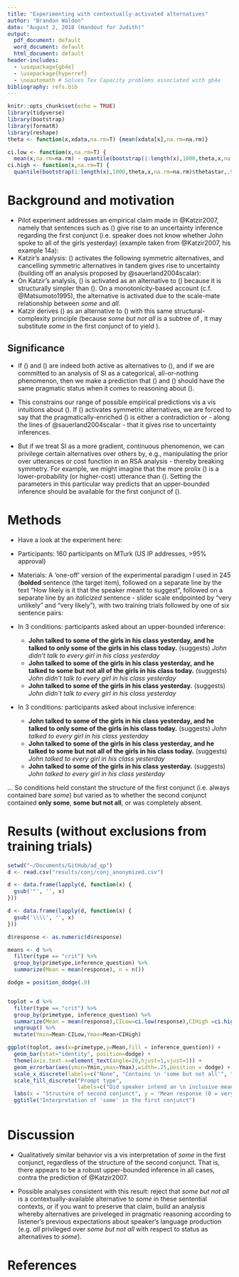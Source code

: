 ```yaml
---
title: "Experimenting with contextually-activated alternatives"
author: "Brandon Waldon"
date: "August 2, 2018 (Handout for Judith)"
output:
  pdf_document: default
  word_document: default
  html_document: default
header-includes: 
  - \usepackage{gb4e}
  - \usepackage{hyperref}
  - \noautomath # Solves Tex Capacity problems associated with gb4e
bibliography: refs.bib
---
```


```r
knitr::opts_chunk$set(echo = TRUE)
library(tidyverse)
library(bootstrap)
library(formatR)
library(reshape)
theta <- function(x,xdata,na.rm=T) {mean(xdata[x],na.rm=na.rm)}

ci.low <- function(x,na.rm=T) {
  mean(x,na.rm=na.rm) - quantile(bootstrap(1:length(x),1000,theta,x,na.rm=na.rm)$thetastar,.025,na.rm=na.rm)}
ci.high <- function(x,na.rm=T) {
  quantile(bootstrap(1:length(x),1000,theta,x,na.rm=na.rm)$thetastar,.975,na.rm=na.rm) - mean(x,na.rm=na.rm)}
```

# Background and motivation

* Pilot experiment addresses an empirical claim made in @Katzir2007, namely that sentences such as (\ref{ex1}) give rise to an uncertainty inference regarding the first conjunct (i.e. speaker does not know whether John spoke to all of the girls yesterday) (example taken from @Katzir2007, his example 14a):
\begin{exe}
\ex\label{ex1} John talked to some of the girls yesterday, and he talked to some but not all of the girls today.
\end{exe}

* Katzir's analysis: (\ref{ex1}) activates the following symmetric alternatives, and cancelling symmetric alternatives in tandem gives rise to uncertainty (building off an analysis proposed by @sauerland2004scalar):
\begin{exe}
\ex\label{ex2} John talked to \textbf{all} of the girls yesterday, and he talked to some but not all of the girls today.
\ex\label{ex3} John talked to \textbf{some but not all} of the girls yesterday, and he talked to some but not all of the girls today.
\end{exe}
+ On Katzir's analysis, (\ref{ex2}) is activated as an alternative to (\ref{ex1}) because it is structurally simpler than (\ref{ex1}). On a monotonicity-based account (c.f. @Matsumoto1995), the alternative is activated due to the scale-mate relationship between *some* and *all*. 
+ Katzir derives (\ref{ex3}) as an alternative to (\ref{ex1}) with this same structural-complexity principle (because *some but not all* is a subtree of \ref{ex1}, it may substitute *some* in the first conjunct of \ref{ex1} to yield \ref{ex3}).\footnote{Strictly speaking, Matsumoto doesn't discuss data such as (\ref{ex1}), but Katzir imagines an extension of Matsumoto's analysis whereby (\ref{ex3}) is activated in context due to the strength asymmetery between \textit{some but not all} and \textit{some}, plus the presence of \textit{some but not all} in the discourse - building off Matsumoto's discussion of data such as the following: 
\begin{itemize}
\item It was warm yesterday, and it is a little more than warm today.
\end{itemize}}

## Significance

* If (\ref{ex2}) and (\ref{ex3}) are indeed both active as alternatives to (\ref{ex1}), and if we are committed to an analysis of SI as a categorical, all-or-nothing phenomenon, then we make a prediction that (\ref{ex2}) and (\ref{ex3}) should have the same pragmatic status when it comes to reasoning about (\ref{ex1}). 

* This constrains our range of possible empirical predictions vis a vis intuitions about (\ref{ex1}). If (\ref{ex1}) activates symmetric alternatives, we are forced to say that the pragmatically-enriched (\ref{ex1}) is either a contradiction or - along the lines of @sauerland2004scalar - that it gives rise to uncertainty inferences. 

* But if we treat SI as a more gradient, continuous phenomenon, we can privilege certain alternatives over others by, e.g., manipulating the prior over utterances or cost function in an RSA analysis - thereby breaking symmetry. For example, we might imagine that the more prolix (\ref{ex3}) is a lower-probability (or higher-cost) utterance than (\ref{ex2}). Setting the parameters in this particular way predicts that an upper-bounded inference should be available for the first conjunct of (\ref{ex1}). 

# Methods

* Have a look at the experiment here: \url{https://bwaldon.github.io/ad_qp/experiments/conj/index.html}

* Participants: 160 participants on MTurk (US IP addresses, >95% approval)

* Materials: A 'one-off' version of the experimental paradigm I used in 245 (**bolded** sentence (the target item), followed on a separate line by the text "How likely is it that the speaker meant to suggest", followed on a separate line by an *italicized* sentence - slider scale endpointed by "very unlikely" and "very likely"), with two training trials followed by one of six sentence pairs: 

* In 3 conditions: participants asked about an upper-bounded inference: 
  + **John talked to some of the girls in his class yesterday, and he talked to only some of the girls in his class today.** (suggests) *John didn't talk to every girl in his class yesterday* 
  + **John talked to some of the girls in his class yesterday, and he talked to some but not all of the girls in his class today.** (suggests) *John didn't talk to every girl in his class yesterday*
  + **John talked to some of the girls in his class yesterday.** (suggests) *John didn't talk to every girl in his class yesterday*

* In 3 conditions: participants asked about inclusive inference:
  + **John talked to some of the girls in his class yesterday, and he talked to only some of the girls  in his class today.** (suggests) *John talked to every girl in his class yesterday*
  + **John talked to some of the girls in his class yesterday, and he talked to some but not all of the girls in his class today.** (suggests) *John talked to every girl in his class yesterday*
  + **John talked to some of the girls in his class yesterday.** (suggests) *John talked to every girl in his class yesterday*

... So conditions held constant the structure of the first conjunct (i.e. always contained bare *some*) but varied as to whether the second conjunct contained **only some**, **some but not all**, or was completely absent. 

# Results (without exclusions from training trials)

```r
setwd("~/Documents/GitHub/ad_qp")
d <- read.csv("results/conj/conj_anonymized.csv")

d <- data.frame(lapply(d, function(x) {
  gsub('"', '', x)
}))

d <- data.frame(lapply(d, function(x) {
  gsub('\\\\', '', x)
}))

d$response <- as.numeric(d$response)

means <- d %>% 
  filter(type == "crit") %>%
  group_by(primetype,inference_question) %>%
  summarize(Mean = mean(response), n = n())

dodge = position_dodge(.9)


toplot = d %>%
  filter(type == "crit") %>%
  group_by(primetype, inference_question) %>%
  summarize(Mean = mean(response),CILow=ci.low(response),CIHigh =ci.high(response)) %>%
  ungroup() %>%
  mutate(Ymin=Mean-CILow,Ymax=Mean+CIHigh)

ggplot(toplot, aes(x=primetype,y=Mean,fill = inference_question)) +
  geom_bar(stat="identity", position=dodge) +
  theme(axis.text.x=element_text(angle=20,hjust=1,vjust=1)) +
  geom_errorbar(aes(ymin=Ymin,ymax=Ymax),width=.25,position = dodge) + 
  scale_x_discrete(labels=c("None", "Contains \n 'some but not all'", "Contains 'only some'")) +
  scale_fill_discrete("Prompt type", 
                      labels=c("Did speaker intend an \n inclusive meaning?", "Did speaker intend an \n upper-bounded meaning?")) +
  labs(x = "Structure of second conjunct", y = "Mean response (0 = very unlikely, 100 = very likely)") +
  ggtitle("Interpretation of 'some' in the first conjunct")



```

# Discussion

* Qualitatively similar behavior vis a vis interpretation of *some* in the first conjunct, regardless of the structure of the second conjunct. That is, there appears to be a robust upper-bounded inference in all cases, contra the prediction of @Katzir2007. 

* Possible analyses consistent with this result: reject that *some but not all* is a contextually-available alternative to *some* in these sentential contexts, or if you want to preserve that claim, build an analysis whereby alternatives are priveleged in pragmatic reasoning according to listener's previous expectations about speaker's language production (e.g. *all* privileged over *some but not all* with respect to status as alternatives to *some*).

# References
